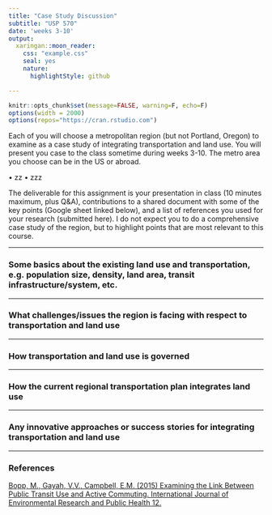 ```yaml
---
title: "Case Study Discussion"
subtitle: "USP 570"
date: 'weeks 3-10'
output:
  xaringan::moon_reader:
    css: "example.css"
    seal: yes
    nature:
      highlightStyle: github

---
```


```r
knitr::opts_chunk$set(message=FALSE, warning=F, echo=F)
options(width = 2000)
options(repos="https://cran.rstudio.com")
```

Each of you will choose a metropolitan region (but not Portland, Oregon) to examine as a case study of integrating transportation and land use. You will present you case to the class sometime during weeks 3-10. The metro area you choose can be in the US or abroad.

• zz
• zzz


The deliverable for this assignment is your presentation in class (10 minutes maximum, plus Q&A), contributions to a shared document with some of the key points (Google sheet linked below), and a list of references you used for your research (submitted here). I do not expect you to do a comprehensive case study of the region, but to highlight points that are most relevant to this course.

---

### Some basics about the existing land use and transportation, e.g. population size, density, land area, transit infrastructure/system, etc. 

---

### What challenges/issues the region is facing with respect to transportation and land use

---

### How transportation and land use is governed 



---

### How the current regional transportation plan integrates land use



---

### Any innovative approaches or success stories for integrating transportation and land use


---

### References



[Bopp, M., Gayah, V.V., Campbell, E.M. (2015) Examining the Link Between Public Transit Use and Active Commuting. International Journal of Environmental Research and Public Health 12.](https://dx.doi.org/10.3390/ijerph120404256)


